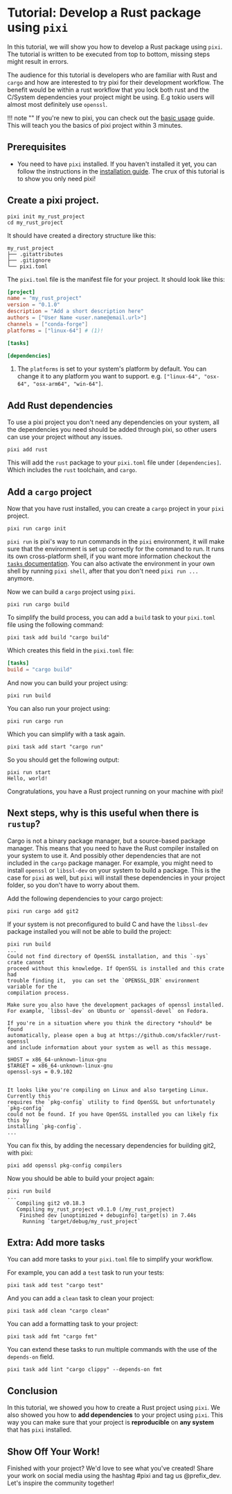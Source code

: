 # Tutorial: Develop a Rust package using `pixi`

In this tutorial, we will show you how to develop a Rust package using `pixi`.
The tutorial is written to be executed from top to bottom, missing steps might result in errors.

The audience for this tutorial is developers who are familiar with Rust and `cargo` and how are interested to try pixi for their development workflow.
The benefit would be within a rust workflow that you lock both rust and the C/System dependencies your project might be using. E.g tokio users will almost most definitely use `openssl`.

!!! note ""
    If you're new to pixi, you can check out the [basic usage](../basic_usage.md) guide.
    This will teach you the basics of pixi project within 3 minutes.

## Prerequisites

- You need to have `pixi` installed. If you haven't installed it yet, you can follow the instructions in the [installation guide](../index.md).
  The crux of this tutorial is to show you only need pixi!

## Create a pixi project.

```shell
pixi init my_rust_project
cd my_rust_project
```

It should have created a directory structure like this:

```shell
my_rust_project
├── .gitattributes
├── .gitignore
└── pixi.toml
```

The `pixi.toml` file is the manifest file for your project. It should look like this:

```toml  title="pixi.toml"
[project]
name = "my_rust_project"
version = "0.1.0"
description = "Add a short description here"
authors = ["User Name <user.name@email.url>"]
channels = ["conda-forge"]
platforms = ["linux-64"] # (1)!

[tasks]

[dependencies]
```

1. The `platforms` is set to your system's platform by default. You can change it to any platform you want to support. e.g. `["linux-64", "osx-64", "osx-arm64", "win-64"]`.

## Add Rust dependencies

To use a pixi project you don't need any dependencies on your system, all the dependencies you need should be added through pixi, so other users can use your project without any issues.
```shell
pixi add rust
```

This will add the `rust` package to your `pixi.toml` file under `[dependencies]`.
Which includes the `rust` toolchain, and `cargo`.

## Add a `cargo` project
Now that you have rust installed, you can create a `cargo` project in your `pixi` project.
```shell
pixi run cargo init
```

`pixi run` is pixi's way to run commands in the `pixi` environment, it will make sure that the environment is set up correctly for the command to run.
It runs its own cross-platform shell, if you want more information checkout the [`tasks` documentation](../features/advanced_tasks.md).
You can also activate the environment in your own shell by running `pixi shell`, after that you don't need `pixi run ...` anymore.

Now we can build a `cargo` project using `pixi`.
```shell
pixi run cargo build
```
To simplify the build process, you can add a `build` task to your `pixi.toml` file using the following command:
```shell
pixi task add build "cargo build"
```
Which creates this field in the `pixi.toml` file:
```toml title="pixi.toml"
[tasks]
build = "cargo build"
```

And now you can build your project using:
```shell
pixi run build
```

You can also run your project using:
```shell
pixi run cargo run
```
Which you can simplify with a task again.
```shell
pixi task add start "cargo run"
```

So you should get the following output:
```shell
pixi run start
Hello, world!
```

Congratulations, you have a Rust project running on your machine with pixi!

## Next steps, why is this useful when there is `rustup`?
Cargo is not a binary package manager, but a source-based package manager.
This means that you need to have the Rust compiler installed on your system to use it.
And possibly other dependencies that are not included in the `cargo` package manager.
For example, you might need to install `openssl` or `libssl-dev` on your system to build a package.
This is the case for `pixi` as well, but `pixi` will install these dependencies in your project folder, so you don't have to worry about them.

Add the following dependencies to your cargo project:
```shell
pixi run cargo add git2
```

If your system is not preconfigured to build C and have the `libssl-dev` package installed you will not be able to build the project:
```shell
pixi run build
...
Could not find directory of OpenSSL installation, and this `-sys` crate cannot
proceed without this knowledge. If OpenSSL is installed and this crate had
trouble finding it,  you can set the `OPENSSL_DIR` environment variable for the
compilation process.

Make sure you also have the development packages of openssl installed.
For example, `libssl-dev` on Ubuntu or `openssl-devel` on Fedora.

If you're in a situation where you think the directory *should* be found
automatically, please open a bug at https://github.com/sfackler/rust-openssl
and include information about your system as well as this message.

$HOST = x86_64-unknown-linux-gnu
$TARGET = x86_64-unknown-linux-gnu
openssl-sys = 0.9.102


It looks like you're compiling on Linux and also targeting Linux. Currently this
requires the `pkg-config` utility to find OpenSSL but unfortunately `pkg-config`
could not be found. If you have OpenSSL installed you can likely fix this by
installing `pkg-config`.
...
```
You can fix this, by adding the necessary dependencies for building git2, with pixi:
```shell
pixi add openssl pkg-config compilers
```

Now you should be able to build your project again:
```shell
pixi run build
...
   Compiling git2 v0.18.3
   Compiling my_rust_project v0.1.0 (/my_rust_project)
    Finished dev [unoptimized + debuginfo] target(s) in 7.44s
     Running `target/debug/my_rust_project`
```

## Extra: Add more tasks
You can add more tasks to your `pixi.toml` file to simplify your workflow.

For example, you can add a `test` task to run your tests:
```shell
pixi task add test "cargo test"
```

And you can add a `clean` task to clean your project:
```shell
pixi task add clean "cargo clean"
```

You can add a formatting task to your project:
```shell
pixi task add fmt "cargo fmt"
```

You can extend these tasks to run multiple commands with the use of the `depends-on` field.
```shell
pixi task add lint "cargo clippy" --depends-on fmt
```

## Conclusion
In this tutorial, we showed you how to create a Rust project using `pixi`.
We also showed you how to **add dependencies** to your project using `pixi`.
This way you can make sure that your project is **reproducible** on **any system** that has `pixi` installed.


## Show Off Your Work!
Finished with your project?
We'd love to see what you've created!
Share your work on social media using the hashtag #pixi and tag us @prefix_dev.
Let's inspire the community together!